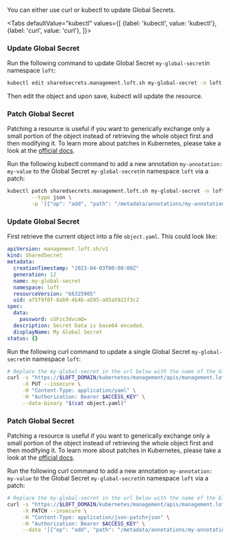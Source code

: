 

You can either use curl or kubectl to update Global Secrets.

<Tabs
    defaultValue="kubectl"
    values={[
      {label: 'kubectl', value: 'kubectl'},
      {label: 'curl', value: 'curl'},
    ]}>
  <TabItem value="kubectl">


### Update Global Secret

Run the following command to update Global Secret `my-global-secret`in namespace `loft`:
```bash
kubectl edit sharedsecrets.management.loft.sh my-global-secret -n loft
```

Then edit the object and upon save, kubectl will update the resource.

### Patch Global Secret

Patching a resource is useful if you want to generically exchange only a small portion of the object instead of retrieving the whole object first and then modifying it.
To learn more about patches in Kubernetes, please take a look at the [official docs](https://kubernetes.io/docs/tasks/manage-kubernetes-objects/update-api-object-kubectl-patch/#use-a-json-merge-patch-to-update-a-deployment).

Run the following kubectl command to add a new annotation `my-annotation: my-value` to the Global Secret `my-global-secret`in namespace `loft` via a patch:
```bash
kubectl patch sharedsecrets.management.loft.sh my-global-secret -n loft \
        --type json \
        -p '[{"op": "add", "path": "/metadata/annotations/my-annotation", "value": "my-value"}]'
```


  </TabItem>
  <TabItem value="curl">


### Update Global Secret

First retrieve the current object into a file `object.yaml`. This could look like:
```yaml
apiVersion: management.loft.sh/v1
kind: SharedSecret
metadata:
  creationTimestamp: "2023-04-03T00:00:00Z"
  generation: 12
  name: my-global-secret
  namespace: loft
  resourceVersion: "66325905"
  uid: af5f9f0f-8ab9-4b4b-a595-a95a5921f3c2
spec:
  data:
    password: cGFzc3dvcmQ=
  description: Secret Data is base64 encoded.
  displayName: My Global Secret
status: {}

```

Run the following curl command to update a single Global Secret `my-global-secret`in namespace `loft`:
```bash
# Replace the my-global-secret in the url below with the name of the Global Secret you want to update
curl -s "https://$LOFT_DOMAIN/kubernetes/management/apis/management.loft.sh/v1/namespaces/loft/sharedsecrets/my-global-secret" \
     -X PUT --insecure \
     -H "Content-Type: application/yaml" \
     -H "Authorization: Bearer $ACCESS_KEY" \
     --data-binary "$(cat object.yaml)"
```

### Patch Global Secret

Patching a resource is useful if you want to generically exchange only a small portion of the object instead of retrieving the whole object first and then modifying it.
To learn more about patches in Kubernetes, please take a look at the [official docs](https://kubernetes.io/docs/tasks/manage-kubernetes-objects/update-api-object-kubectl-patch/#use-a-json-merge-patch-to-update-a-deployment).

Run the following curl command to add a new annotation `my-annotation: my-value` to the Global Secret `my-global-secret`in namespace `loft` via a patch:
```bash
# Replace the my-global-secret in the url below with the name of the Global Secret you want to update
curl -s "https://$LOFT_DOMAIN/kubernetes/management/apis/management.loft.sh/v1/namespaces/loft/sharedsecrets/my-global-secret" \
     -X PATCH --insecure \
     -H "Content-Type: application/json-patch+json" \
     -H "Authorization: Bearer $ACCESS_KEY" \
     --data '[{"op": "add", "path": "/metadata/annotations/my-annotation", "value": "my-value"}]'
```


  </TabItem>
</Tabs>
